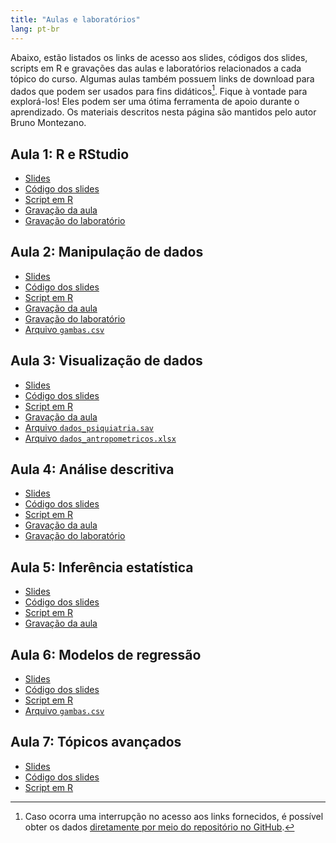 ```yaml
---
title: "Aulas e laboratórios"
lang: pt-br
---
```


Abaixo, estão listados os links de acesso aos slides, códigos dos slides,
scripts em R e gravações das aulas e laboratórios relacionados a cada tópico do
curso.
Algumas aulas também possuem links de download para dados que podem ser
usados para fins didáticos^[Caso ocorra uma interrupção no acesso aos links
fornecidos, é possível obter os dados [diretamente por meio do repositório no GitHub](https://github.com/brunomontezano/r-workshop/tree/main/slides/dados).].
Fique à vontade para explorá-los!
Eles podem ser uma ótima ferramenta de apoio durante o aprendizado.
Os materiais descritos nesta página são mantidos pelo autor Bruno Montezano.

## Aula 1: R e RStudio

* [Slides](slides/1_r_e_rstudio/slides_r_e_rstudio.html)
* [Código dos slides](https://raw.githubusercontent.com/brunomontezano/r-workshop/main/slides/1_r_rstudio/slides_r_e_rstudio.qmd)
* [Script em R](https://raw.githubusercontent.com/brunomontezano/r-workshop/main/slides/1_r_e_rstudio/script_r_e_rstudio.R)
* [Gravação da aula](https://youtu.be/MhysI-QdtZY)
* [Gravação do laboratório](https://youtu.be/DhosKMrXevY)
  
## Aula 2: Manipulação de dados

* [Slides](slides/2_manipulacao/slides_manipulacao.html)
* [Código dos slides](https://raw.githubusercontent.com/brunomontezano/r-workshop/main/slides/2_manipulacao/slides_manipulacao.qmd)
* [Script em R](https://raw.githubusercontent.com/brunomontezano/r-workshop/main/slides/2_manipulacao/script_manipulacao.R)
* [Gravação da aula](https://youtu.be/EpWgpzLWxJ8)
* [Gravação do laboratório](https://youtu.be/tntHJWTlR3o)
* [Arquivo `gambas.csv`](https://drive.google.com/uc?export=download&id=1BQgajup9B7MKJxSSrW0_x_GCrDuCkrjj)
  
## Aula 3: Visualização de dados
  
* [Slides](slides/3_visualizacao/slides_visualizacao.html)
* [Código dos slides](https://raw.githubusercontent.com/brunomontezano/r-workshop/main/slides/3_visualizacao/slides_visualizacao.qmd)
* [Script em R](https://raw.githubusercontent.com/brunomontezano/r-workshop/main/slides/3_visualizacao/script_visualizacao.R)
* [Gravação da aula](https://youtu.be/wMcOUMCv5NM)
* [Arquivo `dados_psiquiatria.sav`](https://drive.google.com/uc?export=download&id=1CbXFwWPbSChEbYlj2b6k6LEEf6xsT4VG)
* [Arquivo `dados_antropometricos.xlsx`](https://drive.google.com/uc?export=download&id=1MyePYTxHybfbQ75LIXyJgKDbRAtvQdT2)
  
## Aula 4: Análise descritiva
  
* [Slides](slides/4_descritiva/slides_descritiva.html)
* [Código dos slides](https://raw.githubusercontent.com/brunomontezano/r-workshop/main/slides/4_descritiva/slides_descritiva.qmd)
* [Script em R](https://raw.githubusercontent.com/brunomontezano/r-workshop/main/slides/4_descritiva/script_descritiva.R)
* [Gravação da aula](https://youtu.be/a9-yo5IwC84)
* [Gravação do laboratório](https://youtu.be/4IcjKk--s5A)

## Aula 5: Inferência estatística
  
* [Slides](slides/5_inferencia/slides_inferencia.html)
* [Código dos slides](https://raw.githubusercontent.com/brunomontezano/r-workshop/main/slides/5_inferencia/slides_inferencia.qmd)
* [Script em R](https://raw.githubusercontent.com/brunomontezano/r-workshop/main/slides/5_inferencia/script_inferencia.R)
* [Gravação da aula](https://youtu.be/HaW_jG0o1gE)
  
## Aula 6: Modelos de regressão
  
* [Slides](slides/6_regressao/slides_regressao.html)
* [Código dos slides](https://raw.githubusercontent.com/brunomontezano/r-workshop/main/slides/6_regressao/slides_regressao.qmd)
* [Script em R](https://raw.githubusercontent.com/brunomontezano/r-workshop/main/slides/6_regressao/script_regressao.R)
* [Arquivo `gambas.csv`](https://drive.google.com/uc?export=download&id=1BQgajup9B7MKJxSSrW0_x_GCrDuCkrjj)
  
## Aula 7: Tópicos avançados
  
* [Slides](slides/7_topicos_avancados/slides_topicos_avancados.html)
* [Código dos slides](https://raw.githubusercontent.com/brunomontezano/r-workshop/main/slides/7_topicos_avancados/slides_topicos_avancados.qmd)
* [Script em R](https://raw.githubusercontent.com/brunomontezano/r-workshop/main/slides/7_topicos_avancados/script_topicos_avancados.R)

